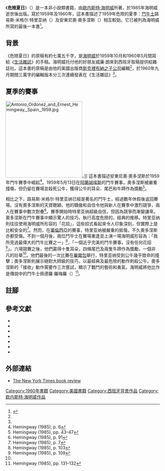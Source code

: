 {{Infobox book | <!-- See [[Wikipedia:WikiProject_Novels|Wikipedia:WikiProject Novels]] or [[Wikipedia:WikiProject_Books|Wikipedia:WikiProject Books]] -->
| name          = 危險夏日
| title_orig    =
| translator    =
| image         = Image:Dasngersummer.jpg
| caption       = 第一版
| author        = [[歐内斯特·海明威|歐内斯特·海明威]]
| illustrator   =
| cover_artist  =
| country       = 美國
| language      = 英語
| series        =
| genre         = 
| publisher     = [[斯克裡布納之子公司|斯克裡布納之子公司]]
| pub_date      = 1985年6月
| english_pub_date =
| media_type    = 書籍
| pages         = 228頁
| isbn          = 0-684-18355-2
| preceded_by   = 
| followed_by   = 
}}
{{portal box|書籍}}
《'''危險夏日'''》（{{lang-en|''The Dangerous Summer''}}）是一本非小說類書籍，由[[歐内斯特·海明威|歐内斯特·海明威]]所著，於1985年海明威逝世後出版。寫於1959年及1960年，這本書描述了1959年危險的夏季：[[西班牙鬥牛|鬥牛士]]路易斯·米格尔·特里亚纳（{{lang-es|Luis Miguel Dominguín}}）及安東尼奧·奧多涅斯（{{lang-es|Antonio Ordóñez}}）相互較勁。它已被列為海明威所寫的最後一本書<ref name="publishers note">{{cite book |last=Hemingway|first=Ernest |title=The Dangerous Summer|year=1985|page=ix }}</ref>。

==背景==
《危險夏日》的原稿有約七萬五千字，是[[歐内斯特·海明威|海明威]]於1959年10月和1960年5月間寫給《[[生活_(雜誌)|生活雜誌]]》的手稿。海明威托付他的好朋友威廉·朗來到西班牙取稿提供給雜誌社。這本書的原稿是由他的美國出版商[[斯克裡布納之子公司|斯克裡布納之子公司]]編輯<ref name="publishers note"/>，於1960年九月期間三萬字的編輯版本分三次連續發表在《生活雜誌》<ref name="publishers note"/>。

==夏季的賽事==
[[File:Antonio_Ordonez_and_Ernest_Hemingway,_Spain,_1959.jpg|250px]]。]]
這本書描述安東尼奧·奧多涅斯於1959年鬥牛賽季中崛起<ref>Hemingway (1985), p. 6</ref>。1959年5月13日在[[阿蘭胡埃斯|阿蘭胡埃斯]]的鬥牛賽事，奧多涅斯被嚴重撞傷，但仍留在賽場並殺死公牛，獲得公牛的耳朵、尾巴和牛蹄作為獎勵<ref>Hemingway (1985), pp. 43–47</ref>。

相比之下，路易斯·米格尔·特里亚纳已經是著名的鬥牛士，經過數年休假後返回賽場。沒有奧多涅斯的天資聰穎，他的驕傲和自信令他與新人在賽季中激烈競爭，兩人在賽事中數次對壘<ref>Hemingway (1985), p. 91</ref>。賽季開始時特里亚纳超級自信，但因為競爭而漸變謙卑。奧多涅斯在鬥牛賽事中顯示驚人的技巧，執行高度危險的，經典的推移。特里亚纳則往往使用海明威所形容的「花招」，這些招式看起來令人印象深刻，但實際上是比較安全的<ref>Hemingway (1985), p. 7</ref>。然而，在[[華倫西亞|華倫西亞]]的賽事，特里亚纳被嚴重的抵傷，不久奧多涅斯亦都受傷。不到一個月後，兩位鬥牛士在賽場重逢並上演一場海明威形容為：「我所見過最偉大的鬥牛比賽之一」<ref>Hemingway (1985), p. 103</ref>，「一個近乎完美的鬥牛賽事，沒有任何花招<ref name="Hemingway 1985 109">Hemingway (1985), p. 109</ref>」。六場競賽之後，他們贏得十隻耳朵，四條尾巴及兩隻牛蹄作為獎勵，一個非凡的壯舉<ref name="Hemingway 1985 109"/>。他們最後的一次比賽在[[畢爾包|畢爾包]]舉行，特里亚纳受到公牛幾乎致命的撞擊；奧多涅斯則展示絕對大師級的技巧，以最經典及最危險的動作刺殺公牛。奧多涅斯的「接收」動作需要作三次嘗試，顯示了戰鬥的藝術和勇氣，海明威將他比作是傳說中的鬥牛士佩德羅·羅梅羅（{{lang-es|Pedro Romero}}）<ref>Hemingway (1985), pp. 131–132</ref>。

==註腳==
{{reflist|60em}}

==參考文獻==
{{refbegin}}
*{{cite book|last=Baker|first=Carlos|authorlink=|title=Hemingway: The Writer as Artist|publisher=Princeton University Press|year=1972|edition=4th|origyear= 1952|url=https://archive.org/details/hemingwaywritera00bake|isbn=0-691-01305-5|ref = CITEREFBaker1972}}
*{{cite book |title=Hemingway: The Postwar Years and the Posthumous Novels |last=Burwell |first=Rose Marie |authorlink= |coauthors= |year=1996 |publisher=Cambridge University Press |location=New York |isbn=0-521-48199-6  |pages= |url=https://archive.org/details/hemingwaypostwar0000burw|ref = CITEREFBurwell1996}}
*{{cite book |last=Hemingway|first=Ernest |authorlink= |coauthors= |title=The Dangerous Summer|url=https://archive.org/details/dangeroussummer0000hemi|year=1985 |publisher= Hamish Hamilton Ltd|location= London|isbn=0-241-11521-3 }}
*{{cite news |title= Books of The Times; Hemingway at Sunset|last=Kakutani|first=Michiko|newspaper=The New York Times |date=June 1, 1985 |url=}}
*{{cite book |title= Hemingway: A Life Without Consequences|url= https://archive.org/details/hemingwaylifewit0000mell_t4b0|last=Mellow |first=James R. |authorlink= |year=1992 |publisher=Houghton Mifflin|location=New York|isbn=0-395-37777-3 |pages=|ref = CITEREFMellow1992}}
*{{cite book |title= Hemingway: A Biography|last=Meyers |first=Jeffrey |authorlink= |year=1985 |publisher=Macmillan|location=London|isbn=0-333-42126-4 |ref = CITEREFMeyers1985}}
*{{cite book |title=Ernest Hemingway A to Z: The Essential Reference to the Life and Work |last=Oliver |first=Charles M. |authorlink= |coauthors= |year= 1999|publisher=Checkmark |location=New York |isbn=0-8160-3467-2 |pages= |url= |accessdate=|ref=CITEREFOliver}}
{{refend}}

==外部連結==
* [http://www.nytimes.com/books/99/07/04/specials/hemingway-summer.html The New York Times book review] {{Wayback|url=http://www.nytimes.com/books/99/07/04/specials/hemingway-summer.html |date=20170225122204 }}

{{Authority control}}
[[Category:1960年書籍|Category:1960年書籍]]
[[Category:美國書籍|Category:美國書籍]]
[[Category:西班牙背景作品|Category:西班牙背景作品]]
[[Category:欧内斯特·海明威作品|Category:欧内斯特·海明威作品]]